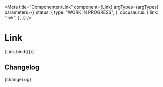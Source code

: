
<Meta
  title="Componenten/Link"
  component={Link}
  argTypes={argTypes}
  parameters={{
    status: {
      type: "WORK IN PROGRESS",
    },
    docusaurus: {
      link: "link",
    },
  }}
/>

# Link

<Canvas>
  <Story name="Link" args={defaultArgs}>
    {Link.bind({})}
  </Story>
</Canvas>

<ArgsTable story="Link" />

## Changelog

<Description>{changeLog}</Description>
